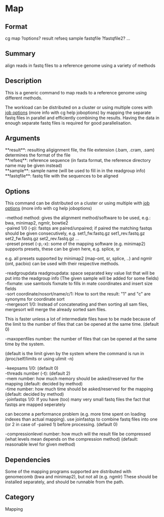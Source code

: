 = Map =

== Format ==
cg map ?options? result refseq sample fastqfile ?fastqfile2? ...

== Summary ==
align reads in fastq files to a reference genome using a variety of methods

== Description ==

This is a generic command to map reads to a reference genome using
different methods.

The workload can be distributed on a cluster or using multiple cores with
[[joboptions|job options]] (more info with cg help joboptions) by mapping
the separate fastq files in parallel and efficiently combining the
results. Having the data in enough separate fastq files is required for
good parallelisation.

== Arguments ==
; **result**: resulting aligignment file, the file extension (.bam, .cram, .sam) determines the format of the file
; **refseq**: reference sequence (in fasta format, the reference directory name may be given instead)
; **sample**: sample name (will be used to fill in in the readgroup info)
; **fastqfile**: fastq file with the sequences to be aligned

== Options ==
This command can be distributed on a cluster or using multiple with
[[joboptions|job options]] (more info with cg help joboptions)

; -method method: gives the alignment method/software to be used, e.g.: bwa, minimap2, ngmlr, bowtie2
; -paired 1/0 (-p): fastqs are paired/unpaired; if paired the matching fastqs should be given consecutively, e.g. set1_fw.fastq.gz set1_rev.fastq.gz set2_fw.fastq.gz set2_rev.fastq.gz ...
; -preset preset (-p,-x): some of the mapping software (e.g. minimap2) supports presets, these can be given here, e.g. splice, sr
e.g. all presets supported by minimap2 (map-ont, sr, splice, ..) and ngmlr (ont, pacbio) can be used with their respective methods.
; -readgroupdata readgroupdata: space separated key value list that will be put into the readgroup info (The given sample will be added for some fields)
; -fixmate: use samtools fixmate to fills in mate coordinates and insert size fields
; -sort coordinate/nosort/name/c/1: How to sort the result: "1" and "c" are synonyms for coordinate sort
; -mergesort 1/0: Instead of concatenating and then sorting all sam files, mergesort will merge the already sorted sam files.
This is faster unless a lot of intermediate files have to be made because
of the limit to the number of files that can be opened at the same time. (default 0)
; -maxopenfiles number: the number of files that can be opened at the same time by the system. 
(default is the limit given by the system where the command is run in /proc/self/limits or using ulimit -n)
; -keepsams 1/0: (default 0)
; -threads number (-t): (default 2)
; -mem number: how much memory should be asked/reserved for the mapping (default: decided by method)
; -time number: how much time should be asked/reserved for the mapping (default: decided by method)
; -joinfastqs 1/0: If you have (too) many very small fastq files the fact that fastqs are mapped seperately
can become a performance problem (e.g. more time spent on loading indexes than actual mapping). use joinfastqs
to combine fastq files into one (or 2 in case of -paired 1) before processing. (default 0)
; -compressionlevel number: how much will the result file be compressed (what levels mean depends on the compression method) (default: reasonable level for given method)

== Dependencies ==
Some of the mapping programs supported are distributed with genomecomb (bwa and minimap2), but not all (e.g. ngmlr)
These should be installed separately, and should be runnable from the path.

== Category ==
Mapping

